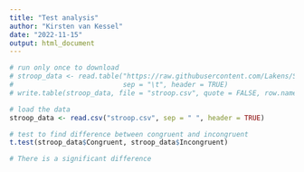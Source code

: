 ```yaml
---
title: "Test analysis"
author: "Kirsten van Kessel"
date: "2022-11-15"
output: html_document
---
```


```r
# run only once to download
# stroop_data <- read.table("https://raw.githubusercontent.com/Lakens/Stroop/master/stroop.txt", 
#                           sep = "\t", header = TRUE)
# write.table(stroop_data, file = "stroop.csv", quote = FALSE, row.names = FALSE)

# load the data
stroop_data <- read.csv("stroop.csv", sep = " ", header = TRUE)

# test to find difference between congruent and incongruent 
t.test(stroop_data$Congruent, stroop_data$Incongruent)

# There is a significant difference
```


